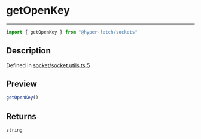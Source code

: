 

# getOpenKey

<div class="api-docs__separator" data-reactroot="">

---

</div><div class="api-docs__import" data-reactroot="">

```ts
import { getOpenKey } from "@hyper-fetch/sockets"
```

</div><div class="api-docs__section">

## Description

</div><div class="api-docs__description"><span class="api-docs__do-not-parse">



</span></div><p class="api-docs__definition">

Defined in [socket/socket.utils.ts:5](https://github.com/BetterTyped/hyper-fetch/blob/c3e2c45/packages/sockets/src/socket/socket.utils.ts#L5)

</p><div class="api-docs__section">

## Preview

</div><div class="api-docs__preview fn">

```ts
getOpenKey()
```

</div><div class="api-docs__section">

## Returns

</div><div class="api-docs__returns">

```ts
string
```

</div>